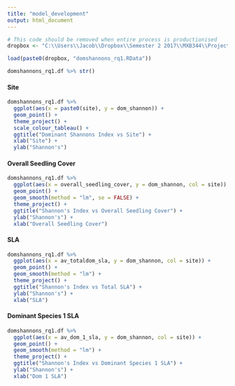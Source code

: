 ```yaml
---
title: "model_development"
output: html_document
---
```


```r
# This code should be removed when entire process is productionised
dropbox <- "C:\\Users\\Jacob\\Dropbox\\Semester 2 2017\\MXB344\\Project\\Data\\"

load(paste0(dropbox, "domshannons_rq1.RData"))

```


```r
domshannons_rq1.df %>% str()
```

#### Site
```r
domshannons_rq1.df %>%
  ggplot(aes(x = paste0(site), y = dom_shannon)) +
  geom_point() +
  theme_project() +
  scale_colour_tableau() +
  ggtitle("Dominant Shannons Index vs Site") +
  xlab("Site") +
  ylab("Shannon's")


```

#### Overall Seedling Cover
```r
domshannons_rq1.df %>%
  ggplot(aes(x = overall_seedling_cover, y = dom_shannon, col = site)) +
  geom_point() +
  geom_smooth(method = "lm", se = FALSE) +
  theme_project() +
  ggtitle("Shannon's Index vs Overall Seedling Cover") +
  ylab("Shannon's") + 
  xlab("Overall Seedling Cover")
```

#### SLA
```r
domshannons_rq1.df %>%
  ggplot(aes(x = av_totaldom_sla, y = dom_shannon, col = site)) +
  geom_point() +
  geom_smooth(method = "lm") +
  theme_project() +
  ggtitle("Shannon's Index vs Total SLA") +
  ylab("Shannon's") + 
  xlab("SLA")
```

#### Dominant Species 1 SLA
```r
domshannons_rq1.df %>%
  ggplot(aes(x = av_dom_1_sla, y = dom_shannon, col = site)) +
  geom_point() +
  geom_smooth(method = "lm") +
  theme_project() +
  ggtitle("Shannon's Index vs Dominant Species 1 SLA") +
  ylab("Shannon's") + 
  xlab("Dom 1 SLA")
```






